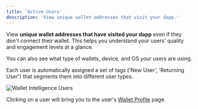 ```yaml
---
title: 'Active Users'
description: 'View unique wallet addresses that visit your dapp.'
---
```



View **unique wallet addresses that have visited your dapp** even if they don't connect their wallet.
This helps you understand your users' quality and engagement levels at a glance.

You can also see what type of wallets, device, and OS your users are using.
 
Each user is automatically assigned a set of tags ('New User', 'Returning User') that segments them into different user types. 

<Frame caption="View users' net worth, first seen, and last seen times.">
	<img src="/images/wallet-intelligence-users.png" alt="Wallet Intelligence Users" />
</Frame>

Clicking on a user will bring you to the user's <a href="/features/wallet-intelligence/wallet-profiles">Wallet Profile</a> page.